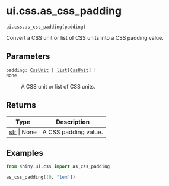 # ui.css.as_css_padding { #shiny.ui.css.as_css_padding }

`ui.css.as_css_padding(padding)`

Convert a CSS unit or list of CSS units into a CSS padding value.

## Parameters

<code><span class="parameter-name">padding</span><span class="parameter-annotation-sep">:</span> <span class="parameter-annotation">[CssUnit](`shiny.ui.css._css_unit.CssUnit`) \| [list](`list`)\[[CssUnit](`shiny.ui.css._css_unit.CssUnit`)\] \| None</span></code>

:   A CSS unit or list of CSS units.

## Returns

| Type                 | Description          |
|----------------------|----------------------|
| [str](`str`) \| None | A CSS padding value. |

## Examples

```python
from shiny.ui.css import as_css_padding

as_css_padding([0, "1em"])
```